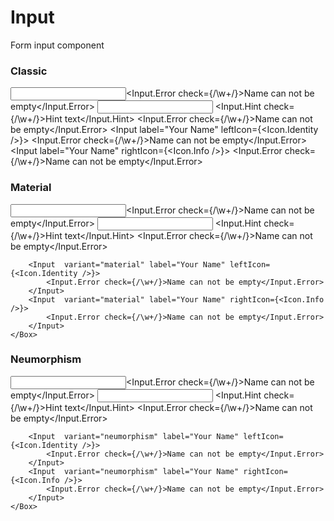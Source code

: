 

<Meta title="Components/Form/Input"/>


# Input

Form input component



### Classic

<Preview><Story name="Classic">
    <Box>
        <Input label="Your Name"><Input.Error check={/\w+/}>Name can not be empty</Input.Error></Input>
        <Input label="Your Name" >
            <Input.Hint check={/\w+/}>Hint text</Input.Hint>
            <Input.Error check={/\w+/}>Name can not be empty</Input.Error>
        </Input>
        <Input label="Your Name" leftIcon={<Icon.Identity />}>
            <Input.Error check={/\w+/}>Name can not be empty</Input.Error>
        </Input>
        <Input label="Your Name" rightIcon={<Icon.Info />}>
            <Input.Error check={/\w+/}>Name can not be empty</Input.Error>
        </Input>
    </Box>
</Story></Preview>


### Material

<Preview><Story name="Material">
    <Box>
        <Input variant="material" label="Your Name"><Input.Error check={/\w+/}>Name can not be empty</Input.Error></Input>
        <Input variant="material" label="Your Name" >
            <Input.Hint check={/\w+/}>Hint text</Input.Hint>
            <Input.Error check={/\w+/}>Name can not be empty</Input.Error>
        </Input>
        
        <Input  variant="material" label="Your Name" leftIcon={<Icon.Identity />}>
            <Input.Error check={/\w+/}>Name can not be empty</Input.Error>
        </Input>
        <Input  variant="material" label="Your Name" rightIcon={<Icon.Info />}>
            <Input.Error check={/\w+/}>Name can not be empty</Input.Error>
        </Input>
    </Box>
</Story></Preview>



### Neumorphism

<Preview><Story name="Neumorphism">
    <Box>
        <Input  variant="neumorphism" label="Your Name"><Input.Error check={/\w+/}>Name can not be empty</Input.Error></Input>
        <Input  variant="neumorphism" label="Your Name" >
            <Input.Hint check={/\w+/}>Hint text</Input.Hint>
            <Input.Error check={/\w+/}>Name can not be empty</Input.Error>
        </Input>
        
        <Input  variant="neumorphism" label="Your Name" leftIcon={<Icon.Identity />}>
            <Input.Error check={/\w+/}>Name can not be empty</Input.Error>
        </Input>
        <Input  variant="neumorphism" label="Your Name" rightIcon={<Icon.Info />}>
            <Input.Error check={/\w+/}>Name can not be empty</Input.Error>
        </Input>
    </Box>
</Story></Preview>
